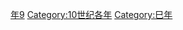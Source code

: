 {{Catnav|頁面分類|历史|歷史時代|年|10世纪各年}}

{{catmore}}

[[Category:960年代|年9]]
[[Category:10世纪各年|Category:10世纪各年]]
[[Category:巳年|Category:巳年]]